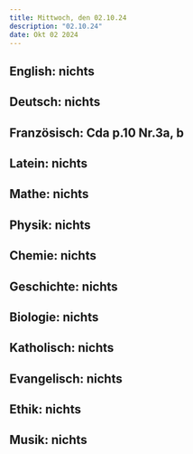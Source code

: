 ```yaml
---
title: Mittwoch, den 02.10.24
description: "02.10.24"
date: Okt 02 2024
---
```


## English: nichts
## Deutsch: nichts
## Französisch: Cda p.10 Nr.3a, b
## Latein: nichts
## Mathe: nichts
## Physik: nichts
## Chemie: nichts
## Geschichte: nichts
## Biologie: nichts
## Katholisch: nichts
## Evangelisch: nichts
## Ethik: nichts
## Musik: nichts